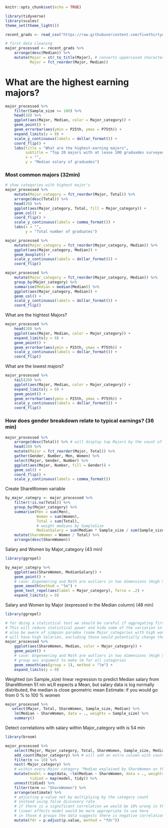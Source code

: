 ```r
knitr::opts_chunk$set(echo = TRUE)
```

```r
library(tidyverse)
library(scales)
theme_set(theme_light())
```

```r
recent_grads <- read_csv("https://raw.githubusercontent.com/fivethirtyeight/data/master/college-majors/recent-grads.csv")

# first data cleaning
major_processed <- recent_grads %>%
    arrange(desc(Median)) %>% 
    mutate(Major = str_to_title(Major), # converts uppercased characters to titlecased
           Major = fct_reorder(Major, Median)) 
```


# What are the highest earning majors?

```r
major_processed %>% 
    filter(Sample_size >= 100) %>% 
    head(10) %>% 
    ggplot(aes(Major, Median, color = Major_category)) +
    geom_point() +
    geom_errorbar(aes(ymin = P25th, ymax = P75th)) +
    expand_limits(y = 0) +
    scale_y_continuous(labels = dollar_format()) +
    coord_flip() +
    labs(title = "What are the highest-earning majors",
         subtitle = "Top 20 majors with at lease 100 graduades surveyed",
         x = "",
         y = "Median salary of graduades")
```

### Most common majors (32min)

```r
# show categories with highest major's 
major_processed %>% 
    mutate(Major_category = fct_reorder(Major, Total)) %>% 
    arrange(desc(Total)) %>% 
    head(20) %>% 
    ggplot(aes(Major_category, Total, fill = Major_category)) +
    geom_col() +
    coord_flip() +
    scale_y_continuous(labels = comma_format()) +
    labs(x = "",
         y = "Total number of graduates")
```




```r
major_processed %>% 
    mutate(Major_category = fct_reorder(Major_category, Median)) %>% 
    ggplot(aes(Major_category, Median)) +
    geom_boxplot() +
    scale_y_continuous(labels = dollar_format()) +
    coord_flip()
```

```r
major_processed %>% 
    mutate(Major_category = fct_reorder(Major_category, Median)) %>% 
    group_by(Major_category) %>% 
    summarise(Median = median(Median)) %>% 
    ggplot(aes(Major_category, Median)) +
    geom_col() +
    scale_y_continuous(labels = dollar_format()) +
    coord_flip()
```

What are the hightest Majors?

```r
major_processed %>% 
    head(20) %>% 
    ggplot(aes(Major, Median, color = Major_category)) +
    expand_limits(y = 0) +
    geom_point() +
    geom_errorbar(aes(ymin = P25th, ymax = P75th)) +
    scale_y_continuous(labels = dollar_format()) +
    coord_flip()
```

What are the lowest majors?

```r
major_processed %>% 
    tail(20) %>% 
    ggplot(aes(Major, Median, color = Major_category)) +
    expand_limits(y = 0) +
    geom_point() +
    geom_errorbar(aes(ymin = P25th, ymax = P75th)) +
    scale_y_continuous(labels = dollar_format()) +
    coord_flip()
```

### How does gender breakdown relate to typical earnings? (36 min)

```r
major_processed %>% 
    arrange(desc(Total)) %>% # will display top Majors by the count of people
    head(20) %>% 
    mutate(Major = fct_reorder(Major, Total)) %>% 
    gather(Gender, Number, Men, Women) %>% 
    select(Major, Gender, Number) %>% 
    ggplot(aes(Major, Number, fill = Gender)) +
    geom_col() +
    coord_flip() +
    scale_y_continuous(labels = comma_format())
```

Create ShareWomen variable

```r
by_major_categry <- major_processed %>%
    filter(!is.na(Total)) %>% 
    group_by(Major_category) %>%
    summarise(Men = sum(Men),
              Women = sum(Women),
              Total = sum(Total),
              # weight medians by SampleSize
              MedianSalary = sum(Median * Sample_size / sum(Sample_size))) %>%
    mutate(ShareWomen = Women / Total) %>% 
    arrange(desc(ShareWomen))
```

Salary and Women by Major_category (43 min)

```r
library(ggrepel)

by_major_categry %>% 
    ggplot(aes(ShareWomen, MedianSalary)) +
    geom_point() +
    # cave: Engeneering and Math are outliers in two dimensions (High Salary and more Men)
    geom_smooth(method = "lm") +
    geom_text_repel(aes(label = Major_category), force = .2) +
    expand_limits(y = 0)
```

Salary and Women by Major (expressed in the Median column) (48 min)

```r
library(ggrepel)

# for doing a statistical test we should be careful if aggregating first
# This will reduce statistical power and hide some of the variation in the data
# also be awere of simpson paradox (some Major_categories with high women percentage)
# will have high Salaries, excluding those would potentially change the direction of the correlation
major_processed %>% 
    ggplot(aes(ShareWomen, Median, color = Major_category)) +
    geom_point() +
    # cave: Engeneering and Math are outliers in two dimensions (High Salary and more Men)
    # group aes argument to make lm for all categories
    geom_smooth(aes(group = 1), method = "lm") +
    expand_limits(y = 0)
```

Weighted (on Sample_size) linear regression to predict Median salary from ShareWomen 51 nin
wLR expects a Mean, but salary data is log normally distributed, the median is close geometric mean
Estimate: if you would go from 0 % to 100 % women

```r
major_processed %>% 
   select(Major, Total, ShareWomen, Sample_size, Median) %>% 
    lm(Median ~ ShareWomen, data = ., weights = Sample_size) %>% 
    summary()
```

Detect correlations with salary within Major_category with  is 54 min

```r
library(broom)

major_processed %>% 
    select(Major, Major_category, Total, ShareWomen, Sample_size, Median) %>% 
    add_count(Major_category) %>% # will add an extra column with counts of distinct categories
    filter(n >= 10) %>% 
    nest(-Major_category) %>% 
    # within every Major category "Median explained by ShareWomen on this data with these weights"
    mutate(model = map(data, ~lm(Median ~ ShareWomen, data = ., weights = Sample_size)),
           tidied = map(model, tidy)) %>% 
    unnest(tidied) %>% 
    filter(term == "ShareWomen") %>% 
    arrange(estimate) %>% 
    # adjusting p-value not by multiplying by the category count
    # instead using false discovery rate
    # if there is a significant correlation we would be 10% wrong in those categories with the smallest fdr
    # linear effects model would be more appropriate to use here
    # in those 4 groups the data suggests there is negative correlation within departments and not just across them
    mutate(fdr = p.adjust(p.value, method = "fdr"))
```

